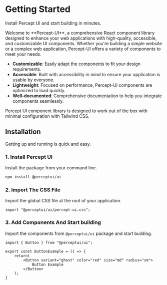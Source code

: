 # Getting Started
<p style={{fontSize:'1rem', marginTop:'0px', marginBottom:'2rem'  }}>Install Percept UI and start building in minutes.</p>

<p style={{fontSize:'1.2rem', marginTop:'0px', marginBottom:'2rem'  }}>Welcome to **Percept-UI**, a comprehensive React component library designed to enhance your web applications with high-quality, accessible, and customizable UI components. Whether you're building a simple website or a complex web application, Percept-UI offers a variety of components to meet your needs.</p>

- **Customizable**: Easily adapt the components to fit your design requirements.
- **Accessible**: Built with accessibility in mind to ensure your application is usable by everyone.
- **Lightweight**: Focused on performance, Percept-UI components are optimized to load quickly.
- **Well-documented**: Comprehensive documentation to help you integrate components seamlessly.

Percept UI component library is designed to work out of the box with minimal configuration with Tailwind CSS.

## Installation

Getting up and running is quick and easy.

### 1. Install Percept UI
Install the package from your command line.

```bash copy
npm install @perceptui/ui
```

### 2. Import The CSS File
Import the global CSS file at the root of your application.

```tsx copy
import "@perceptui/ui/percept-ui.css";
```

### 3. Add Components And Start building
Import the components from `@perceptui/ui` package and start building.

```tsx code copy
import { Button } from "@perceptui/ui";

export const ButtonExample = () => {
    return(
        <Button variant="ghost" color="red" size="md" radius="sm">
            Button Example
        </Button>
    );
}

```